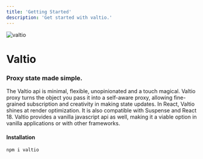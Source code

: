 ```yaml
---
title: 'Getting Started'
description: 'Get started with valtio.'
---
```



<img src={logo} alt="valtio" />

# Valtio

### Proxy state made simple.

The Valtio api is minimal, flexible, unopinionated and a touch magical. Valtio proxy turns the object you pass it into a self-aware proxy, allowing fine-grained subscription and creativity in making state updates. In React, Valtio shines at render optimization. It is also compatible with Suspense and React 18. Valtio provides a vanilla javascript api as well, making it a viable option in vanilla applications or with other frameworks.

#### Installation

```bash
npm i valtio
```
